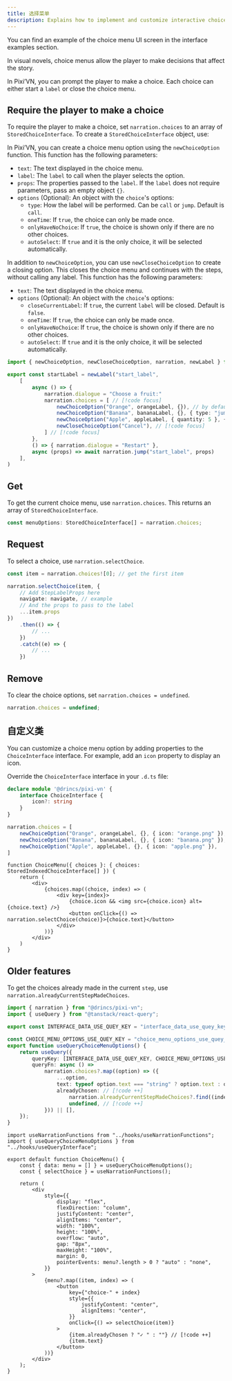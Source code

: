 ```yaml
---
title: 选择菜单
description: Explains how to implement and customize interactive choice menus in Pixi'VN, allowing players to make decisions that affect the story.
---
```



<Callout title="UI screen" type="info">

You can find an example of the choice menu UI screen in the <DynamicLink href="/start/interface-examples#choice-menu">interface examples</DynamicLink> section.

</Callout>

In visual novels, choice menus allow the player to make decisions that affect the story.

In Pixi’VN, you can prompt the player to make a choice. Each choice can either start a `label` or close the choice menu.

## Require the player to make a choice

To require the player to make a choice, set `narration.choices` to an array of `StoredChoiceInterface`. To create a `StoredChoiceInterface` object, use:

<Accordions>

<Accordion title="newChoiceOption" id="newchoiceoption">

In Pixi’VN, you can create a choice menu option using the `newChoiceOption` function.
This function has the following parameters:

- `text`: The text displayed in the choice menu.
- `label`: The <DynamicLink href="/start/labels#label">`label`</DynamicLink> to call when the player selects the option.
- `props`: The properties passed to the `label`. If the `label` does not require parameters, pass an empty object `{}`.
- `options` (Optional): An object with the `choice`'s options:
  - `type`: How the <DynamicLink href="/start/labels-flow#run-a-label">label will be performed</DynamicLink>. Can be `call` or `jump`. Default is `call`.
  - `oneTime`: If `true`, the choice can only be made once.
  - `onlyHaveNoChoice`: If `true`, the choice is shown only if there are no other choices.
  - `autoSelect`: If `true` and it is the only choice, it will be selected automatically.

</Accordion>

<Accordion title="newCloseChoiceOption" id="newclosechoiceoption">

In addition to `newChoiceOption`, you can use `newCloseChoiceOption` to create a closing option. This closes the choice menu and continues with the <DynamicLink href="/start/labels">steps</DynamicLink>, without calling any <DynamicLink href="/start/labels#label">label</DynamicLink>.
This function has the following parameters:

- `text`: The text displayed in the choice menu.
- `options` (Optional): An object with the `choice`'s options:
  - `closeCurrentLabel`: If `true`, the current `label` will be closed. Default is `false`.
  - `oneTime`: If `true`, the choice can only be made once.
  - `onlyHaveNoChoice`: If `true`, the choice is shown only if there are no other choices.
  - `autoSelect`: If `true` and it is the only choice, it will be selected automatically.

</Accordion>

</Accordions>

```ts title="labels/startLabel.ts"
import { newChoiceOption, newCloseChoiceOption, narration, newLabel } from "@drincs/pixi-vn"

export const startLabel = newLabel("start_label",
    [
        async () => {
            narration.dialogue = "Choose a fruit:"
            narration.choices = [ // [!code focus]
                newChoiceOption("Orange", orangeLabel, {}), // by default, the label will be called with "call" // [!code focus]
                newChoiceOption("Banana", bananaLabel, {}, { type: "jump" }), // [!code focus]
                newChoiceOption("Apple", appleLabel, { quantity: 5 }, { type: "call" }), // [!code focus]
                newCloseChoiceOption("Cancel"), // [!code focus]
            ] // [!code focus]
        },
        () => { narration.dialogue = "Restart" },
        async (props) => await narration.jump("start_label", props)
    ],
)
```

<ChoiceMenus />

## Get

To get the current choice menu, use `narration.choices`. This returns an array of `StoredChoiceInterface`.

```typescript
const menuOptions: StoredChoiceInterface[] = narration.choices;
```

## Request

To select a choice, use `narration.selectChoice`.

```typescript
const item = narration.choices![0]; // get the first item

narration.selectChoice(item, {
    // Add StepLabelProps here
    navigate: navigate, // example
    // And the props to pass to the label
    ...item.props
})
    .then(() => {
        // ...
    })
    .catch((e) => {
        // ...
    })
```

## Remove

To clear the choice options, set `narration.choices = undefined`.

```typescript
narration.choices = undefined;
```

## 自定义类

You can customize a choice menu option by adding properties to the `ChoiceInterface` interface. For example, add an `icon` property to display an icon.

Override the `ChoiceInterface` interface in your `.d.ts` file:

```ts tab="pixi-vn.d.ts"
declare module '@drincs/pixi-vn' {
    interface ChoiceInterface {
        icon?: string
    }
}
```

```ts tab="labels/startLabel.ts"
narration.choices = [
    newChoiceOption("Orange", orangeLabel, {}, { icon: "orange.png" }),
    newChoiceOption("Banana", bananaLabel, {}, { icon: "banana.png" }),
    newChoiceOption("Apple", appleLabel, {}, { icon: "apple.png" }),
]
```

```tsx tab="screens/ChoiceMenu.tsx"
function ChoiceMenu({ choices }: { choices: StoredIndexedChoiceInterface[] }) {
    return (
        <div>
            {choices.map((choice, index) => (
                <div key={index}>
                    {choice.icon && <img src={choice.icon} alt={choice.text} />}
                    <button onClick={() => narration.selectChoice(choice)}>{choice.text}</button>
                </div>
            ))}
        </div>
    )
}
```

## Older features

<Accordion title="Choices already made" id="choices-already-made">

To get the choices already made in the current `step`, use `narration.alreadyCurrentStepMadeChoices`.

```ts tab="hooks/useQueryInterface.ts"
import { narration } from "@drincs/pixi-vn";
import { useQuery } from "@tanstack/react-query";

export const INTERFACE_DATA_USE_QUEY_KEY = "interface_data_use_quey_key";

const CHOICE_MENU_OPTIONS_USE_QUEY_KEY = "choice_menu_options_use_quey_key";
export function useQueryChoiceMenuOptions() {
    return useQuery({
        queryKey: [INTERFACE_DATA_USE_QUEY_KEY, CHOICE_MENU_OPTIONS_USE_QUEY_KEY],
        queryFn: async () =>
            narration.choices?.map((option) => ({
                ...option,
                text: typeof option.text === "string" ? option.text : option.text.join(" "),
                alreadyChosen: // [!code ++]
                    narration.alreadyCurrentStepMadeChoices?.find((index) => index === option.choiceIndex) !== // [!code ++]
                    undefined, // [!code ++]
            })) || [],
    });
}
```

```tsx tab="screens/ChoiceMenu.tsx"
import useNarrationFunctions from "../hooks/useNarrationFunctions";
import { useQueryChoiceMenuOptions } from "../hooks/useQueryInterface";

export default function ChoiceMenu() {
    const { data: menu = [] } = useQueryChoiceMenuOptions();
    const { selectChoice } = useNarrationFunctions();

    return (
        <div
            style={{
                display: "flex",
                flexDirection: "column",
                justifyContent: "center",
                alignItems: "center",
                width: "100%",
                height: "100%",
                overflow: "auto",
                gap: "8px",
                maxHeight: "100%",
                margin: 0,
                pointerEvents: menu?.length > 0 ? "auto" : "none",
            }}
        >
            {menu?.map((item, index) => (
                <button
                    key={"choice-" + index}
                    style={{
                        justifyContent: "center",
                        alignItems: "center",
                    }}
                    onClick={() => selectChoice(item)}
                >
                    {item.alreadyChosen ? "✓ " : ""} // [!code ++]
                    {item.text}
                </button>
            ))}
        </div>
    );
}
```

<ChoicesAlreadyMade />

</Accordion>

</Accordions>

